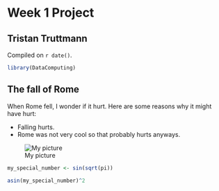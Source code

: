 # Week 1 Project  

## Tristan Truttmann

<!-- leave this material as is -->
Compiled on `r date()`.

```r
library(DataComputing)
```
<!-- put your content after this line -->

## The fall of Rome

When Rome fell, I wonder if it hurt. Here are some reasons why it might have hurt: 

* Falling hurts. 
* Rome was not very cool so that probably hurts anyways. 


![My picture](http://i.telegraph.co.uk/multimedia/archive/02184/fall-of-rome_2184860b.jpg)

```r
my_special_number <- sin(sqrt(pi))
```
 
```r
asin(my_special_number)^2
```


